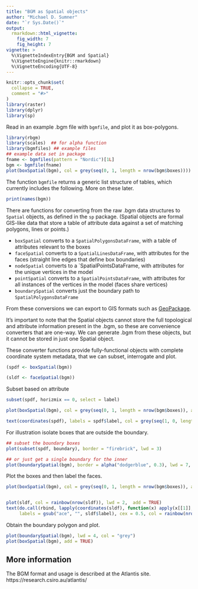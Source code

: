 ```yaml
---
title: "BGM as Spatial objects"
author: "Michael D. Sumner"
date: "`r Sys.Date()`"
output:
  rmarkdown::html_vignette:
    fig_width: 7
    fig_height: 7
vignette: >
  %\VignetteIndexEntry{BGM and Spatial}
  %\VignetteEngine{knitr::rmarkdown}
  %\VignetteEncoding{UTF-8}
---
```


```r
knitr::opts_chunk$set(
  collapse = TRUE,
  comment = "#>"
)
library(raster)
library(dplyr)
library(sp)
```

Read in an example .bgm file with `bgmfile`, and plot it as box-polygons. 

```r
library(rbgm)
library(scales)  ## for alpha function
library(bgmfiles) ## example files
## example data set in package
fname <- bgmfiles(pattern = "Nordic")[1L]
bgm <- bgmfile(fname)
plot(boxSpatial(bgm), col = grey(seq(0, 1, length = nrow(bgm$boxes))))
```

The function `bgmfile` returns a generic list structure of tables, which currently includes the following. More on these later. 

```r
print(names(bgm))
```

There are functions for converting from the raw .bgm data structures to `Spatial` objects, as defined in the `sp` package. (Spatial objects are formal GIS-like data that store a table of attribute data against a set of matching polygons, lines or points.)

* `boxSpatial` converts to a `SpatialPolygonsDataFrame`, with a table of attributes relevant to the boxes
* `faceSpatial` converts to a `SpatialLinesDataFrame`, with attributes for the faces (straight line edges that define box boundaries)
* `nodeSpatial` converts to a `SpatialPointsDataFrame, with attributes for the unique vertices in the model 
* `pointSpatial` converts to a `SpatialPointsDataFrame`, with attributes for all instances of the vertices in the model (faces share vertices)
* `boundarySpatial` converts just the boundary path to `SpatialPolygonsDataFrame`

From these conversions we can export to GIS formats such as [GeoPackage](http://www.geopackage.org/). 

It's important to note that the Spatial objects cannot store the full topological and attribute information present in the .bgm, so these are convenience converters that are one-way. We can generate .bgm from these objects, but it cannot be stored in just one Spatial object. 

These converter functions provide fully-functional objects with complete coordinate system metadata, that we can subset, interrogate and plot. 

```r
(spdf <- boxSpatial(bgm))

(sldf <- faceSpatial(bgm))
```


Subset based on attribute

```r
subset(spdf, horizmix == 0, select = label)

plot(boxSpatial(bgm), col = grey(seq(0, 1, length = nrow(bgm$boxes)), alpha = 0.5))

text(coordinates(spdf), labels = spdf$label, col = grey(seq(1, 0, length = nrow(bgm$boxes))), cex = 0.8)
```

For illustration isolate boxes that are outside the boundary. 

```r
## subset the boundary boxes
plot(subset(spdf, boundary), border = "firebrick", lwd = 3)

## or just get a single boundary for the inner
plot(boundarySpatial(bgm), border = alpha("dodgerblue", 0.3), lwd = 7, add = TRUE)
```

Plot the boxes and then label the faces. 

```r
plot(boxSpatial(bgm), col = grey(seq(0, 1, length = nrow(bgm$boxes)), alpha = 0.5))


plot(sldf, col = rainbow(nrow(sldf)), lwd = 2,  add = TRUE)
text(do.call(rbind, lapply(coordinates(sldf), function(x) apply(x[[1]], 2, mean))), 
     labels = gsub("ace", "", sldf$label), cex = 0.5, col = rainbow(nrow(sldf)), pos = 3)
```

Obtain the boundary polygon and plot. 

```r
plot(boundarySpatial(bgm), lwd = 4, col = "grey")
plot(boxSpatial(bgm), add = TRUE)
```

## More information

The BGM format and usage is described at the Atlantis site. https://research.csiro.au/atlantis/


